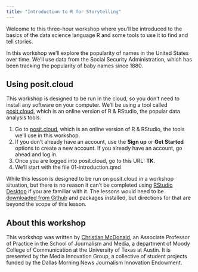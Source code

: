 ```yaml
---
title: "Introduction to R for Storytelling"
---
```


Welcome to this three-hour workshop where you'll be introduced to the basics of the data science language R and some tools to use it to find and tell stories.

In this workshop we'll explore the popularity of names in the United States over time. We'll use data from the Social Security Administration, which has been tracking the popularity of baby names since 1880.

## Using posit.cloud

This workshop is designed to be run in the cloud, so you don't need to install any software on your computer. We'll be using a tool called [posit.cloud](https://posit.cloud/), which is an online version of R & RStudio, the popular data analysis tools.

1. Go to [posit.cloud](https://posit.cloud/), which is an online version of R & RStudio, the tools we'll use in this workshop.
2. If you don't already have an account, use the **Sign up** or **Get Started** options to create a new account. If you already have an account, go ahead and log in.
3. Once you are logged into posit.cloud, go to this URL: **TK**.
4. We'll start with the file 01-introduction.qmd

::: callout
While this lesson is designed to be run on posit.cloud in a workshop situation, but there is no reason it can't be completed using [RStudio Desktop](https://posit.co/download/rstudio-desktop/) if you are familiar with it. The lessons would need to be [downloaded from Github](https://github.com/utdata/mig-intro2r) and packages installed, but directions for that are beyond the scope of this lesson.
:::

## About this workshop

This workshop was written by [Christian McDonald](https://journalism.utexas.edu/faculty/christian-mcdonald), an Associate Professor of Practice in the School of Journalism and Media, a department of Moody College of Communication at the University of Texas at Austin. It is presented by the Media Innovation Group, a collective of student projects funded by the Dallas Morning News Journalism Innovation Endowment.
